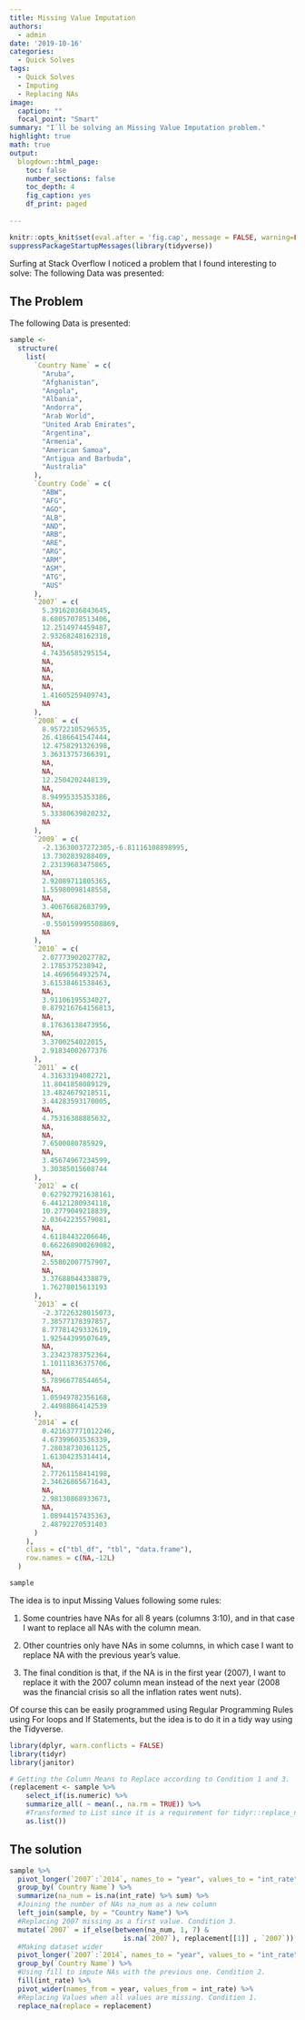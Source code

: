 ```yaml
---
title: Missing Value Imputation
authors: 
  - admin
date: '2019-10-16'
categories:
  - Quick Solves
tags:
  - Quick Solves
  - Imputing
  - Replacing NAs
image:
  caption: ""
  focal_point: "Smart"
summary: "I´ll be solving an Missing Value Imputation problem."
highlight: true
math: true
output:
  blogdown::html_page:
    toc: false
    number_sections: false
    toc_depth: 4
    fig_caption: yes
    df_print: paged
    
---
```


```r
knitr::opts_knit$set(eval.after = 'fig.cap', message = FALSE, warning=FALSE)
suppressPackageStartupMessages(library(tidyverse))
```


Surfing at Stack Overflow I noticed a problem that I found interesting to solve:
The following Data was presented:

## The Problem

The following Data is presented:
```r
sample <-
  structure(
    list(
      `Country Name` = c(
        "Aruba",
        "Afghanistan",
        "Angola",
        "Albania",
        "Andorra",
        "Arab World",
        "United Arab Emirates",
        "Argentina",
        "Armenia",
        "American Samoa",
        "Antigua and Barbuda",
        "Australia"
      ),
      `Country Code` = c(
        "ABW",
        "AFG",
        "AGO",
        "ALB",
        "AND",
        "ARB",
        "ARE",
        "ARG",
        "ARM",
        "ASM",
        "ATG",
        "AUS"
      ),
      `2007` = c(
        5.39162036843645,
        8.68057078513406,
        12.2514974459487,
        2.93268248162318,
        NA,
        4.74356585295154,
        NA,
        NA,
        NA,
        NA,
        1.41605259409743,
        NA
      ),
      `2008` = c(
        8.95722105296535,
        26.4186641547444,
        12.4758291326398,
        3.36313757366391,
        NA,
        NA,
        12.2504202448139,
        NA,
        8.94995335353386,
        NA,
        5.33380639820232,
        NA
      ),
      `2009` = c(
        -2.13630037272305,-6.81116108898995,
        13.7302839288409,
        2.23139683475865,
        NA,
        2.92089711805365,
        1.55980098148558,
        NA,
        3.40676682683799,
        NA,
        -0.550159995508869,
        NA
      ),
      `2010` = c(
        2.07773902027782,
        2.1785375238942,
        14.4696564932574,
        3.61538461538463,
        NA,
        3.91106195534027,
        0.879216764156813,
        NA,
        8.17636138473956,
        NA,
        3.3700254022015,
        2.91834002677376
      ),
      `2011` = c(
        4.31633194082721,
        11.8041858089129,
        13.4824679218511,
        3.44283593170005,
        NA,
        4.75316388885632,
        NA,
        NA,
        7.6500080785929,
        NA,
        3.45674967234599,
        3.30385015608744
      ),
      `2012` = c(
        0.627927921638161,
        6.44121280934118,
        10.2779049218839,
        2.03642235579081,
        NA,
        4.61184432206646,
        0.662268900269082,
        NA,
        2.55802007757907,
        NA,
        3.37688044338879,
        1.76278015613193
      ),
      `2013` = c(
        -2.37226328015073,
        7.38577178397857,
        8.77781429332619,
        1.92544399507649,
        NA,
        3.23423783752364,
        1.10111836375706,
        NA,
        5.78966778544654,
        NA,
        1.05949782356168,
        2.44988864142539
      ),
      `2014` = c(
        0.421637771012246,
        4.67399603536339,
        7.28038730361125,
        1.61304235314414,
        NA,
        2.77261158414198,
        2.34626865671643,
        NA,
        2.98130868933673,
        NA,
        1.08944157435363,
        2.48792270531403
      )
    ),
    class = c("tbl_df", "tbl", "data.frame"),
    row.names = c(NA,-12L)
  )

sample
```

The idea is to input Missing Values following some rules:

 1. Some countries have NAs for all 8 years (columns 3:10), and in that case I want to replace all NAs with the column mean.
 
 2. Other countries only have NAs in some columns, in which case I want to replace NA with the previous year's value.
 
 3. The final condition is that, if the NA is in the first year (2007), I want to replace it with the 2007 column mean instead of the next year (2008 was the financial crisis so all the inflation rates went nuts).
 
Of course this can be easily programmed using Regular Programming Rules using For loops and If Statements, but the idea is to do it in a tidy way using the Tidyverse.


```r
library(dplyr, warn.conflicts = FALSE)
library(tidyr)
library(janitor)

# Getting the Column Means to Replace according to Condition 1 and 3. 
(replacement <- sample %>%
    select_if(is.numeric) %>%
    summarize_all( ~ mean(., na.rm = TRUE)) %>%
    #Transformed to List since it is a requirement for tidyr::replace_na()
    as.list())

```

## The solution

```r
sample %>%
  pivot_longer(`2007`:`2014`, names_to = "year", values_to = "int_rate") %>%
  group_by(`Country Name`) %>%
  summarize(na_num = is.na(int_rate) %>% sum) %>%
  #Joining the number of NAs na_num as a new column
  left_join(sample, by = "Country Name") %>%
  #Replacing 2007 missing as a first value. Condition 3.
  mutate(`2007` = if_else(between(na_num, 1, 7) &
                            is.na(`2007`), replacement[[1]] , `2007`)) %>%
  #Making dataset wider 
  pivot_longer(`2007`:`2014`, names_to = "year", values_to = "int_rate") %>%
  group_by(`Country Name`) %>%
  #Using fill to impute NAs with the previous one. Condition 2.
  fill(int_rate) %>%
  pivot_wider(names_from = year, values_from = int_rate) %>%
  #Replacing Values when all values are missing. Condition 1.
  replace_na(replace = replacement) 
  
```



